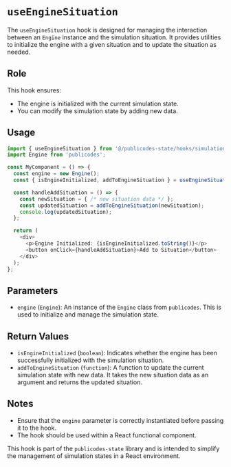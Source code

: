# `useEngineSituation`

The `useEngineSituation` hook is designed for managing the interaction between an `Engine` instance and the simulation situation. It provides utilities to initialize the engine with a given situation and to update the situation as needed.

## Role

This hook ensures:
- The engine is initialized with the current simulation state.
- You can modify the simulation state by adding new data.

## Usage

```typescript
import { useEngineSituation } from '@/publicodes-state/hooks/simulationProvider/useEngineSituation';
import Engine from 'publicodes';

const MyComponent = () => {
  const engine = new Engine();
  const { isEngineInitialized, addToEngineSituation } = useEngineSituation({ engine });

  const handleAddSituation = () => {
    const newSituation = { /* new situation data */ };
    const updatedSituation = addToEngineSituation(newSituation);
    console.log(updatedSituation);
  };

  return (
    <div>
      <p>Engine Initialized: {isEngineInitialized.toString()}</p>
      <button onClick={handleAddSituation}>Add to Situation</button>
    </div>
  );
};
```

## Parameters

- `engine` (`Engine`): An instance of the `Engine` class from `publicodes`. This is used to initialize and manage the simulation state.

## Return Values

- `isEngineInitialized` (`boolean`): Indicates whether the engine has been successfully initialized with the simulation situation.
- `addToEngineSituation` (`function`): A function to update the current simulation state with new data. It takes the new situation data as an argument and returns the updated situation.

## Notes

- Ensure that the `engine` parameter is correctly instantiated before passing it to the hook.
- The hook should be used within a React functional component.

This hook is part of the `publicodes-state` library and is intended to simplify the management of simulation states in a React environment.